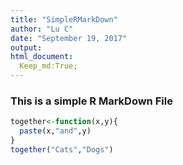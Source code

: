 ```yaml
---
title: "SimpleRMarkDown"
author: "Lu C"
date: "September 19, 2017"
output: 
html_document:
  Keep_md:True;
---
```


### This is a simple R MarkDown File
```r
together<-function(x,y){
  paste(x,"and",y)
}
together("Cats","Dogs")
```
